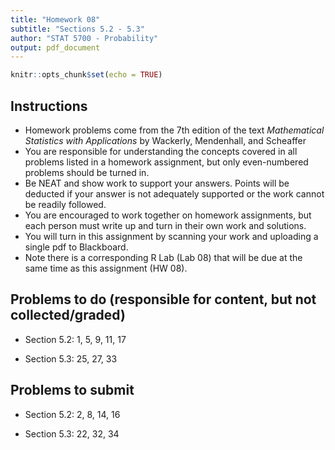 ```yaml
---
title: "Homework 08"
subtitle: "Sections 5.2 - 5.3"
author: "STAT 5700 - Probability"
output: pdf_document
---
```


```r
knitr::opts_chunk$set(echo = TRUE)
```

## Instructions

- Homework problems come from the 7th edition of the text *Mathematical Statistics with Applications* by Wackerly, Mendenhall, and Scheaffer
- You are responsible for understanding the concepts covered in all problems listed in a homework assignment, but only even-numbered problems should be turned in. 
- Be NEAT and show work to support your answers. Points will be deducted if your answer is not adequately supported or the work cannot be readily followed. 
- You are encouraged to work together on homework assignments, but each person must write up and turn in their own work and solutions. 
- You will turn in this assignment by scanning your work and uploading a single pdf to Blackboard. 
- Note there is a corresponding R Lab (Lab 08) that will be due at the same time as this assignment (HW 08). 

## Problems to do (responsible for content, but not collected/graded)

+ Section 5.2: 1, 5, 9, 11, 17

+ Section 5.3: 25, 27, 33

## Problems to submit

+ Section 5.2: 2, 8, 14, 16

+ Section 5.3: 22, 32, 34